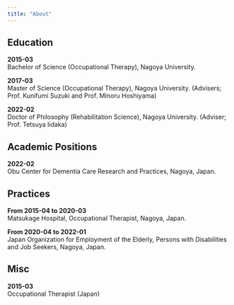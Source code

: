 ---
title: "About"
---

## Education

**2015-03\
**Bachelor of Science (Occupational Therapy), Nagoya University.

**2017-03\
**Master of Science (Occupational Therapy), Nagoya University. (Advisers; Prof. Kunifumi Suzuki and Prof. Minoru Hoshiyama)

**2022-02\
**Doctor of Philosophy (Rehabilitation Science), Nagoya University. (Adviser; Prof. Tetsuya Iidaka)

## Academic Positions

**2022-02\
**Obu Center for Dementia Care Research and Practices, Nagoya, Japan.

## Practices

**From 2015-04 to 2020-03\
**Matsukage Hospital, Occupational Therapist, Nagoya, Japan.

**From 2020-04 to 2022-01\
**Japan Organization for Employment of the Elderly, Persons with Disabilities and Job Seekers, Nagoya, Japan.

## Misc

**2015-03\
**Occupational Therapist (Japan)
